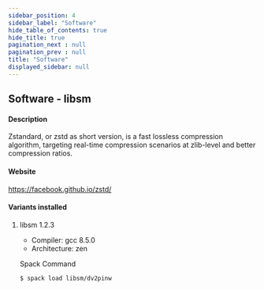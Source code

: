 ```yaml
---
sidebar_position: 4
sidebar_label: "Software"
hide_table_of_contents: true
hide_title: true
pagination_next : null
pagination_prev : null
title: "Software"
displayed_sidebar: null
---
```


## Software - libsm


#### Description
Zstandard, or zstd as short version, is a fast lossless compression algorithm, targeting real-time compression scenarios at zlib-level and better compression ratios.

#### Website
https://facebook.github.io/zstd/

#### Variants installed

1. libsm 1.2.3

    - Compiler: gcc 8.5.0
    - Architecture: zen

    Spack Command
    ```bash
    $ spack load libsm/dv2pinw
    ```
